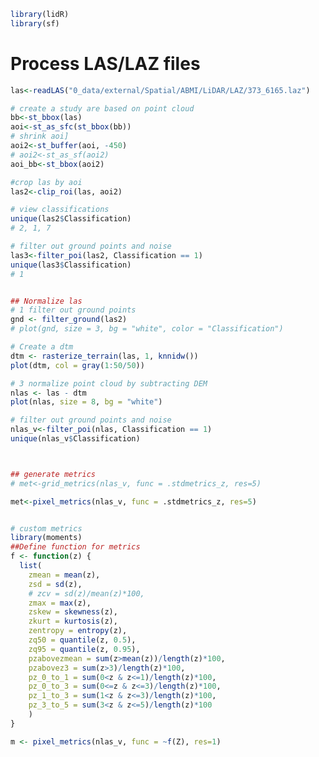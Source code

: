 
```r
library(lidR)
library(sf)
```

# Process LAS/LAZ files

```r
las<-readLAS("0_data/external/Spatial/ABMI/LiDAR/LAZ/373_6165.laz")

# create a study are based on point cloud
bb<-st_bbox(las)
aoi<-st_as_sfc(st_bbox(bb))
# shrink aoi]
aoi2<-st_buffer(aoi, -450)
# aoi2<-st_as_sf(aoi2)
aoi_bb<-st_bbox(aoi2)

#crop las by aoi
las2<-clip_roi(las, aoi2)

# view classifications
unique(las2$Classification)
# 2, 1, 7

# filter out ground points and noise
las3<-filter_poi(las2, Classification == 1)
unique(las3$Classification)
# 1


## Normalize las
# 1 filter out ground points
gnd <- filter_ground(las2)
# plot(gnd, size = 3, bg = "white", color = "Classification")

# Create a dtm
dtm <- rasterize_terrain(las, 1, knnidw())
plot(dtm, col = gray(1:50/50))

# 3 normalize point cloud by subtracting DEM
nlas <- las - dtm
plot(nlas, size = 8, bg = "white")

# filter out ground points and noise
nlas_v<-filter_poi(nlas, Classification == 1)
unique(nlas_v$Classification)



## generate metrics
# met<-grid_metrics(nlas_v, func = .stdmetrics_z, res=5)

met<-pixel_metrics(nlas_v, func = .stdmetrics_z, res=5)


# custom metrics
library(moments)
##Define function for metrics
f <- function(z) {
  list(
    zmean = mean(z), 
    zsd = sd(z),
    # zcv = sd(z)/mean(z)*100,
    zmax = max(z),
    zskew = skewness(z),
    zkurt = kurtosis(z),
    zentropy = entropy(z),
    zq50 = quantile(z, 0.5),
    zq95 = quantile(z, 0.95),
    pzabovezmean = sum(z>mean(z))/length(z)*100,
    pzabovez3 = sum(z>3)/length(z)*100,
    pz_0_to_1 = sum(0<z & z<=1)/length(z)*100,
    pz_0_to_3 = sum(0<=z & z<=3)/length(z)*100,
    pz_1_to_3 = sum(1<z & z<=3)/length(z)*100,
    pz_3_to_5 = sum(3<z & z<=5)/length(z)*100
    )
}

m <- pixel_metrics(nlas_v, func = ~f(Z), res=1)

```


